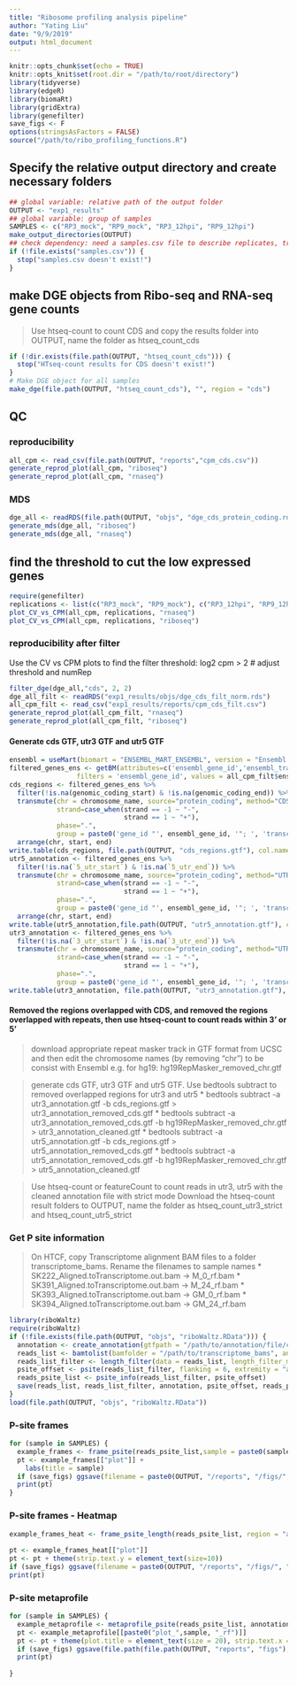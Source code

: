 ---
title: "Ribosome profiling analysis pipeline"
author: "Yating Liu"
date: "9/9/2019"
output: html_document
---

```{r setup, include=FALSE}
knitr::opts_chunk$set(echo = TRUE)
knitr::opts_knit$set(root.dir = "/path/to/root/directory")
library(tidyverse)
library(edgeR)
library(biomaRt)
library(gridExtra)
library(genefilter)
save_figs <- F
options(stringsAsFactors = FALSE)
source("/path/to/ribo_profiling_functions.R")
```

## Specify the relative output directory and create necessary folders
```{r}
## global variable: relative path of the output folder 
OUTPUT <- "exp1_results"
## global variable: group of samples 
SAMPLES <- c("RP3_mock", "RP9_mock", "RP3_12hpi", "RP9_12hpi")
make_output_directories(OUTPUT)
## check dependency: need a samples.csv file to describe replicates, treatements and etc for each sample in the current root dir
if (!file.exists("samples.csv")) {
  stop("samples.csv doesn't exist!")
}
```

## make DGE objects from Ribo-seq and RNA-seq gene counts

> Use htseq-count to count CDS and copy the results folder into OUTPUT, name the folder as htseq_count_cds
```{r}
if (!dir.exists(file.path(OUTPUT, "htseq_count_cds"))) {
  stop("HTseq-count results for CDS doesn't exist!")
}
# Make DGE object for all samples
make_dge(file.path(OUTPUT, "htseq_count_cds"), "", region = "cds")
```

## QC

### reproducibility
```{r}
all_cpm <- read_csv(file.path(OUTPUT, "reports","cpm_cds.csv"))
generate_reprod_plot(all_cpm, "riboseq")
generate_reprod_plot(all_cpm, "rnaseq")
```

### MDS

```{r}
dge_all <- readRDS(file.path(OUTPUT, "objs", "dge_cds_protein_coding.rds"))
generate_mds(dge_all, "riboseq")
generate_mds(dge_all, "rnaseq")
```

## find the threshold to cut the low expressed genes
```{r}
require(genefilter)
replications <- list(c("RP3_mock", "RP9_mock"), c("RP3_12hpi", "RP9_12hpi"))
plot_CV_vs_CPM(all_cpm, replications, "rnaseq")
plot_CV_vs_CPM(all_cpm, replications, "riboseq")
```

### reproducibility after filter
Use the CV vs CPM plots to find the filter threshold:
log2 cpm > 2
# adjust threshold and numRep
```{r}
filter_dge(dge_all,"cds", 2, 2)
dge_all_filt <- readRDS("exp1_results/objs/dge_cds_filt_norm.rds")
all_cpm_filt <- read_csv("exp1_results/reports/cpm_cds_filt.csv")
generate_reprod_plot(all_cpm_filt, "rnaseq")
generate_reprod_plot(all_cpm_filt, "riboseq")
```

#### Generate cds GTF, utr3 GTF and utr5 GTF 

```{r, eval=F}
ensembl = useMart(biomart = "ENSEMBL_MART_ENSEMBL", version = "Ensembl Genes 90", dataset = "csabaeus_gene_ensembl", host = "http://aug2017.archive.ensembl.org")
filtered_genes_ens <- getBM(attributes=c('ensembl_gene_id','ensembl_transcript_id', 'chromosome_name', 'strand', 'external_gene_name', '5_utr_start', '5_utr_end', '3_utr_start', '3_utr_end', 'genomic_coding_start', 'genomic_coding_end'),
                 filters = 'ensembl_gene_id', values = all_cpm_filt$ensembl_gene_id, mart = ensembl)
cds_regions <- filtered_genes_ens %>% 
  filter(!is.na(genomic_coding_start) & !is.na(genomic_coding_end)) %>% 
  transmute(chr = chromosome_name, source="protein_coding", method="CDS", start=genomic_coding_start, end=genomic_coding_end, score=".", 
            strand=case_when(strand == -1 ~ "-",
                             strand == 1 ~ "+"), 
            phase=".",
            group = paste0('gene_id "', ensembl_gene_id, '"; ', 'transcript_id "', ensembl_transcript_id, '"; ', ' gene_name "', external_gene_name, '";')) %>% 
  arrange(chr, start, end)
write.table(cds_regions, file.path(OUTPUT, "cds_regions.gtf"), col.names = F, row.names = F, quote = F, sep = "\t")
utr5_annotation <- filtered_genes_ens %>% 
  filter(!is.na(`5_utr_start`) & !is.na(`5_utr_end`)) %>% 
  transmute(chr = chromosome_name, source="protein_coding", method="UTR5", start=`5_utr_start`, end=`5_utr_end`, score=".", 
            strand=case_when(strand == -1 ~ "-",
                             strand == 1 ~ "+"), 
            phase=".",
            group = paste0('gene_id "', ensembl_gene_id, '"; ', 'transcript_id "', ensembl_transcript_id, '"; ', ' gene_name "', external_gene_name, '";')) %>% 
  arrange(chr, start, end)
write.table(utr5_annotation,file.path(OUTPUT, "utr5_annotation.gtf"), col.names = F, row.names = F, quote = F, sep = "\t")
utr3_annotation <- filtered_genes_ens %>% 
  filter(!is.na(`3_utr_start`) & !is.na(`3_utr_end`)) %>% 
  transmute(chr = chromosome_name, source="protein_coding", method="UTR3", start=`3_utr_start`, end=`3_utr_end`, score=".", 
            strand=case_when(strand == -1 ~ "-",
                             strand == 1 ~ "+"), 
            phase=".",
            group = paste0('gene_id "', ensembl_gene_id, '"; ', 'transcript_id "', ensembl_transcript_id, '"; ', ' gene_name "', external_gene_name, '";'))
write.table(utr3_annotation, file.path(OUTPUT, "utr3_annotation.gtf"), col.names = F, row.names = F, quote = F, sep = "\t")
```

#### Removed the regions overlapped with CDS, and removed the regions overlapped with repeats, then use htseq-count to count reads within 3' or 5'

> download appropriate repeat masker track in GTF format from UCSC and then edit the chromosome names (by removing "chr") to be consist with Ensembl
e.g. for hg19: hg19RepMasker_removed_chr.gtf

> generate cds GTF, utr3 GTF and utr5 GTF. Use bedtools subtract to removed overlapped regions for utr3 and utr5
* bedtools subtract -a utr3_annotation.gtf -b cds_regions.gtf > utr3_annotation_removed_cds.gtf
* bedtools subtract -a utr3_annotation_removed_cds.gtf -b hg19RepMasker_removed_chr.gtf > utr3_annotation_cleaned.gtf
* bedtools subtract -a utr5_annotation.gtf -b cds_regions.gtf > utr5_annotation_removed_cds.gtf
* bedtools subtract -a utr5_annotation_removed_cds.gtf -b hg19RepMasker_removed_chr.gtf > utr5_annotation_cleaned.gtf

> Use htseq-count or featureCount to count reads in utr3, utr5 with the cleaned annotation file with strict mode
Download the htseq-count result folders to OUTPUT, name the folder as htseq_count_utr3_strict and htseq_count_utr5_strict


### Get P site information

> On HTCF, copy Transcriptome alignment BAM files to a folder transcriptome_bams. Rename the filenames to sample names
* SK222_Aligned.toTranscriptome.out.bam -> M_0_rf.bam
* SK391_Aligned.toTranscriptome.out.bam -> M_24_rf.bam
* SK393_Aligned.toTranscriptome.out.bam -> GM_0_rf.bam
* SK394_Aligned.toTranscriptome.out.bam -> GM_24_rf.bam


```{r}
library(riboWaltz)
require(riboWaltz)
if (!file.exists(file.path(OUTPUT, "objs", "riboWaltz.RData"))) {
  annotation <- create_annotation(gtfpath = "/path/to/annotation/file/chlSab2.ncbiRefSeq.gtf")
  reads_list <- bamtolist(bamfolder = "/path/to/transcriptome_bams", annotation = annotation)
  reads_list_filter <- length_filter(data = reads_list, length_filter_mode = "custom", length_filter_vector = 25:33)
  psite_offset <- psite(reads_list_filter, flanking = 6, extremity = "auto")
  reads_psite_list <- psite_info(reads_list_filter, psite_offset)
  save(reads_list, reads_list_filter, annotation, psite_offset, reads_psite_list, file = "exp1_results/objs/riboWaltz.RData")
}
load(file.path(OUTPUT, "objs", "riboWaltz.RData"))
```
### P-site frames
```{r}
for (sample in SAMPLES) {
  example_frames <- frame_psite(reads_psite_list,sample = paste0(sample, "_rf"), region = "all")
  pt <- example_frames[["plot"]] +
    labs(title = sample)
  if (save_figs) ggsave(filename = paste0(OUTPUT, "/reports", "/figs/", sample, "_rf_frame_psite.png"), plot = pt)
  print(pt)
}
```

### P-site frames - Heatmap
```{r}
example_frames_heat <- frame_psite_length(reads_psite_list, region = "all")
                                          
pt <- example_frames_heat[["plot"]]
pt <- pt + theme(strip.text.y = element_text(size=10))
if (save_figs) ggsave(filename = paste0(OUTPUT, "/reports", "/figs/", "frame_psite_heatmap.pdf"), plot = pt)
print(pt)
```

### P-site metaprofile
```{r}
for (sample in SAMPLES) {
  example_metaprofile <- metaprofile_psite(reads_psite_list, annotation, sample = paste0(sample, "_rf"), utr5l = 25, cdsl =50, utr3l = 25, plot_title = "sample.transcript")
  pt <- example_metaprofile[[paste0("plot_",sample, "_rf")]]
  pt <- pt + theme(plot.title = element_text(size = 20), strip.text.x = element_text(size=15))
  if (save_figs) ggsave(file.path(file.path(OUTPUT, "reports", "figs"), paste0(sample, "_rf_metaprofile_psite.png")), plot = pt, width = 10, height = 6)
  print(pt)
  
}
```
